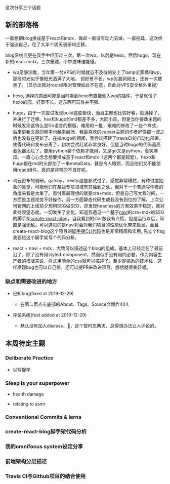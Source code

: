 这次分享三个话题

## 新的部落格

一直想把blog换成基于react和mdx，做却一直没有动力去做，一直拖延，这次终于强迫自己，花了大半个周天调研和迁移。

blog系统变更在我手中经历过三次，第一次wp，以后是hexo，然后hugo，现在新的react+mdx，三次重建，个中滋味谁能懂。

- wp足够沙雕，当年第一台VPS的时候就迫不及待的安上了lamp全家桶和wp，那段时光似乎像阳光洒满了大地。
但好景不长，wp但漏洞频出，还有一次被黑了，（显示出我对root权限对管理如此不在意，自此对VPS安全格外重视）

- hexo, 选择的原因可能是当时看到hexo有直接倒入wp的插件，于是就信了hexo的邪。好景不长，这东西可玩性并不强。

- hugo，由于一次尝试发现build速度极快，而且主题也比较好看，就选择了，并进行了迁移。hex和hugo的md都差不多，大同小异。但是当你要改主题的时候发现这特么是Go语言的模版，难用的一批，艰难的修改了一些个样式，后来更新文章的频率也越来越低，我最喜欢的capser主题的作者好像那一波之后也没有在更新了。在搞hugo的期间，我尝试搭建了travisCI的自动化部署，使得代码和发布分离了，初次尝试赶紧非常良好。但是当时hugo的代码高亮着色器太烂了，要用python装个依赖才能用，又是go又是python，着实麻烦。一直心心念念想要换成基于react和mdx（这两个都是超爱）。hexo和hugo都在md的头部加了一串metaData，甚是令人眼烦，而且他们又不能使用react组件，真的是非常的不自在呢。

- 乌云密布的调研。gatsby，nextjs这些都试过了，感觉非常糟糕，有种过度抽象的感觉，可能他们在某些专项领域有其独到之处，但对于一个普通写作者的角度来看是太重了。思忖着最理想的就是cra+mdx，但是自己写太费时间，一方面是主题视觉不好操作，另一方面静态代码生成我没有到位的了解，上次公司官网的上线前夕想用SSG做SEO，却发现headless的方案效果不稳定，就对此持观望态度。一切发生了变化，知道我遇见一个基于[navi](https://github.com/frontarm/navi)的cra+mdx的SSG的脚手架[create-react-blog](https://github.com/frontarm/create-react-blog)，当我看到的star数我有点慌，但是运行以后，简直是强无敌。可以遇见的是navi将会对我们项目的性能优化带来启发，而且create-react-blog这个项目的[脚手架CLI代码](https://github.com/frontarm/create-react-blog/blob/master/create-react-blog.js)也是非常精简和实用, 先立个flag我要给这个脚手架写个代码分析。

- react + navi + mdx，大致可以描述这个blog的组成。基本上已经走在了最前沿了，除了没有用styled-component，然而似乎没有用的必要，作为内容生产者的模版来说，样式用简单的css就可以描述了。至少是熟悉的技术栈，这样发现bug也可以自己修，还可以提PR来改进项目，想想就很美好呢。

### 缺点和需要改进的地方

- 已知bug(fixed at 2019-12-29)
    - 在第二页点击底部的About、Tags、Source会爆炸404.

- 评论系统(feat added at 2019-12-29)
    - 默认没有加入discuss，👿，这个暂时忍两天，总得想办法让人评论的。

## 本周待定主题

### Deliberate Practice

- 以写促学

### Sleep is your superpower

- health damage

- relating to asmr

### Conventional Commits & lerna

### create-react-blog脚手架代码分析

### 我的omnifocus system设定分享

### 前端架构分层描述

### Travis CI与Github项目的结合使用